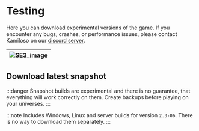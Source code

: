 
# Testing

Here you can download experimental versions of the game.
If you encounter any bugs, crashes, or performance issues, please contact Kamiloso
on our [discord server](https://discord.gg/e4ppBTRKhg).

| ![SE3_image](../../static/img/pages/testing.png) |
| -------------------------------------------- |

## Download latest snapshot

:::danger
Snapshot builds are experimental and there is no guarantee, that everything
will work correctly on them. Create backups before playing on your universes.
:::

:::note
Includes Windows, Linux and server builds for version `2.3-06`. There is no way to download them separately.
:::

<DownloadButton text="Download (.zip)" url="https://github.com/Kamiloso/DownloadableFiles/raw/main/SE3-Snapshot-2.3-06.zip" />
